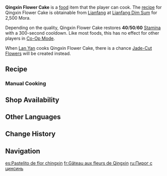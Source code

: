 {{Food Infobox
|id              = 108782
|name            = Qingxin Flower Cake
|image_suspicious = Item Suspicious Qingxin Flower Cake.png
|image            = Item Qingxin Flower Cake.png
|image_delicious  = Item Delicious Qingxin Flower Cake.png
|description     = A cake made from flowers.
|desc_suspicious = The dry, hard texture and bland flavor bear no resemblance to the delicate nature that flowers should possess. One can't help but wonder if the filling is actually made of scraps of paper...
|desc_basic      = Prepared with Qingxin petals still glistening with their morning dew, the filling is wrapped in many layers consisting of two different types of pastry &mdash; a flaky crust and a buttery dough. Baked to perfection, Qingxin Flower Cakes are best enjoyed fresh from the oven.
|desc_delicious  = With a gentle bite, the blossoms swaying in the mountains seem to bloom in your mouth, and the fragrance of flowers feels as if it seeps into your very soul. As you reluctantly finish the last bite, a faint, lingering scent remains on your fingers...
|type            = Adventurer's Dishes
|effectType      = Stamina Increase
|effect          = Restores (var1) Stamina.
|eff_att1        = Stamina
|eff_att2        = Stamina Restore
|eff_suspicious1 = 40
|eff_basic1      = 50
|eff_delicious1  = 60
|quality         = 2
|region          = Liyue
|recipe          = Sold by [[Lianfang]]
|variant         = 
}}
'''Qingxin Flower Cake''' is a [[food]] item that the player can cook. The [[recipe]] for Qingxin Flower Cake is obtainable from [[Lianfang]] at [[Lianfang Dim Sum]] for 2,500 Mora.

Depending on the quality, Qingxin Flower Cake restores '''40'''/'''50'''/'''60''' [[Stamina]] with a 300-second cooldown. Like most foods, this has no effect for other players in [[Co-Op Mode]].

When [[Lan Yan]] cooks Qingxin Flower Cake, there is a chance [[Jade-Cut Flowers]] will be created instead.

==Recipe==
{{Recipe
|type = Cooking
|Qingxin = 1
|Flour = 1
|Sugar = 1
|sort = Qingxin;Flour;Sugar
}}

===Manual Cooking===
{{Manual Cooking}}

==Shop Availability==
{{Shop Availability}}

==Other Languages==
{{Other Languages
|en       = Qingxin Flower Cake
|zhs      = 清心花饼
|zhs_rm   = Qīngxīn Huābǐng
|zht      = 清心花餅
|zht_rm   = Qīngxīn Huābǐng
|zh_tl    = 
|ja       = 清心の花パイ
|ja_rm    = Seishin<ref>{{Ref/Quest|Cooking Appointment|note=Japanese Voice-Over}}</ref> no Hana Pai
|ja_tl    = Qingxin Flower Pie
|ko       = 청심 전병
|ko_tl    = 
|es       = Pastelito de flor chingxin
|es_tl    = Little Qingxin Flower Cake
|fr       = Gâteau aux fleurs de Qingxin
|fr_tl    = Qingxin Flower Cake
|ru       = Пирог с цинсинь
|ru_tl    = 
|th       = Qingxin Flower Cake
|vi       = Bánh Thanh Tâm
|vi_tl    = 
|de       = Qingxin-Blütenkuchen
|de_tl    = Qingxin Flower Cake
|id       = Qingxin Flower Cake
|pt       = Bolo de Flor Qingxin
|pt_tl    = 
|tr       = Qingxin Çiçeği Çöreği
|tr_tl    = 
|it       = Torta ai fiori di Qingxin
|it_tl    = 
}}

==Change History==
{{Change History|5.3}}

==Navigation==
{{Food Navbox}}

[[es:Pastelito de flor chingxin]]
[[fr:Gâteau aux fleurs de Qingxin]]
[[ru:Пирог с цинсинь]]